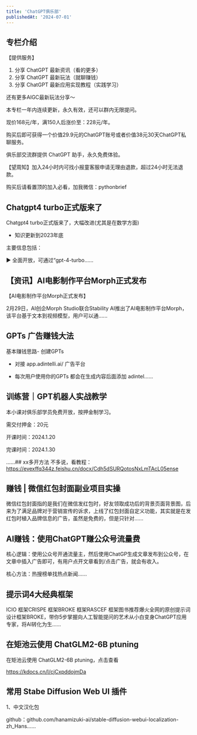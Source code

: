 ```yaml
---
title: 'ChatGPT俱乐部'
publishedAt: '2024-07-01'
---
```


## 专栏介绍

【提供服务】  
1. 分享 ChatGPT 最新资讯（看的更多）  
2. 分享 ChatGPT 最新玩法（就聊赚钱）  
3. 分享 ChatGPT 最新应用实现教程（实践学习）  
  
还有更多AIGC最新玩法分享～  
  
本专栏一年内连续更新，永久有效，还可以群内无限提问。  
  
现价168元/年，满150人后涨价至：228元/年。  
  
购买后即可获得一个价值29.9元的ChatGPT账号或者价值38元30天ChatGPT私聊服务。  
  
俱乐部交流群提供 ChatGPT 助手，永久免费体验。  
  
【望周知】加入24小时内可找小报童客服申请无理由退款，超过24小时无法退款。  
  
购买后请看置顶的加入必看，加我微信：pythonbrief

## Chatgpt4 turbo正式版来了
Chatgpt4 turbo正式版来了，大幅改进(尤其是在数学方面)

- 知识更新到2023年底

主要信息包括：

▶ 全面开放，可通过“gpt-4-turbo......

## 【资讯】AI电影制作平台Morph正式发布
【AI电影制作平台Morph正式发布】

2月29日，AI创企Morph Studio联合Stability AI推出了AI电影制作平台Morph，该平台基于文本到视频模型，用户可以通......

## GPTs 广告赚钱大法
基本赚钱思路- 创建GPTs

- 对接 app.adintelli.ai/ 广告平台

- 每次用户使用你的GPTs 都会在生成内容后面添加 adintel......

## 训练营｜GPT机器人实战教学
本小课对俱乐部学员免费开放，按押金制学习。

需交付押金：20元

开课时间：2024.1.20

完课时间：2024.1.30

......## xx多开方法
不多说，看教程：https://evexffq344z.feishu.cn/docx/Cdh5dSURQotosNxLmTAcL05ense

## 赚钱 | 微信红包封面副业项目实操
微信红包封面指的是我们在微信发红包时，好友领取成功后的背景页面背景图，后来为了满足品牌对于营销宣传的诉求，上线了红包封面自定义功能，其实就是在发红包时植入品牌信息的广告，虽然是免费的，但是只针对......

## AI赚钱：使用ChatGPT赚公众号流量费
核心逻辑：使用公众号开通流量主，然后使用ChatGP生成文章发布到公众号，在文章中插入广告即可，有用户点开文章看到/点击广告，就会有收入。

核心方法：热搜榜单找热点新闻......

## 提示词4大经典框架
ICIO 框架CRISPE 框架BROKE 框架RASCEF 框架图书推荐爆火全网的原创提示词设计框架BROKE，带你5步掌握向人工智能提问的艺术从小白变身ChatGPT应用专家，将AI转化为生......

## 在矩池云使用 ChatGLM2-6B ptuning
在矩池云使用 ChatGLM2-6B ptuning，点击查看

https://kdocs.cn/l/cjCxpddojmDa

## 常用 Stabe Diffusion Web UI 插件
1、中文汉化包

github：github.com/hanamizuki-ai/stable-diffusion-webui-localization-zh\_Hans......

